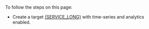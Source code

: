 To follow the steps on this page:

* Create a target [{SERVICE_LONG}][create-service] with time-series and analytics enabled.

[create-service]: /cloud/get-started/create-services
